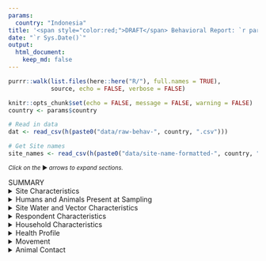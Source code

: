 ```yaml
---
params:
  country: "Indonesia"
title: '<span style="color:red;">DRAFT</span> Behavioral Report: `r params$country`'
date: "`r Sys.Date()`"
output:
  html_document:
    keep_md: false
---
```

```r
purrr::walk(list.files(here::here("R/"), full.names = TRUE),
            source, echo = FALSE, verbose = FALSE)

knitr::opts_chunk$set(echo = FALSE, message = FALSE, warning = FALSE)
country <- params$country

# Read in data
dat <- read_csv(h(paste0("data/raw-behav-", country, ".csv"))) 

# Get Site names
site_names <- read_csv(h(paste0("data/site-name-formatted-", country, ".csv")))
```

<small>_Click on the_ ▶ _︎arrows to expand sections._</small>

SUMMARY
<details>
<summary>Site Characteristics</summary>
```r
# Seasons
season_sites <- get_sum_table(dat, 
                              pretty_names = site_names, 
                              group_var = "season", 
                              factor_levels = c("Dry",
                                                "Wet"),
                              factor_lab = c("dry",
                                             "wet"),
                              table_lab="Sampling Season")


# human_density_impact
sites_human_density_impact <- get_sum_table(dat, 
                                            pretty_names = site_names, 
                                            group_var = "human_density_impact", 
                                            factor_levels = c("urban",
                                                              "peri-urban",
                                                              "rural",       
                                                              "low disturbance"), 
                                            table_lab="Human Density at Sampling Sites")


# disease_transmission_interfaces
sites_disease_transmission_interfaces <- get_sum_table(dat, 
                                                       pretty_names = site_names, 
                                                       group_var = "disease_transmission_interfaces", 
                                                       factor_levels = c("animal production",
                                                                         "crop production", 
                                                                         "dwellings and temporary settlements",
                                                                         "extractive industry",
                                                                         "market and value chain", 
                                                                         "natural areas", 
                                                                         "wildlife restaurant", 
                                                                         "human hospital",
                                                                         "zoos and sanctuaries",
                                                                         "outbreak investigation"), 
                                                       table_lab="Disease Transmission Interface at Sampling Sites",
                                                       asterisk = TRUE)


# veterinarian_care
sites_veterinarian_care <- get_sum_table(dat, 
                                         pretty_names = site_names, 
                                         group_var = "veterinarian_care", 
                                         factor_levels = c("yes",
                                                           "no",
                                                           "N/A"), 
                                         table_lab="Veterinarian Care at Sampling Sites")


# sampling_area_size
sites_sampling_area_size <- get_sum_table(dat, 
                                          pretty_names = site_names, 
                                          group_var = "sampling_area_size", 
                                          factor_levels = c("small <650 square meters",
                                                            "medium 650-3500 square meters",
                                                            "large 3500-7000 square meters",       
                                                            "extra large >7000 square meters",
                                                            "N/A"),
                                          table_lab="Size of Sampling Sites")

# Together
out <- bind_rows(season_sites, sites_human_density_impact, sites_disease_transmission_interfaces, sites_veterinarian_care, sites_sampling_area_size)

format_sum_table(out, footer = TRUE) 

```
</details>

<details>
<summary>Humans and Animals Present at Sampling</summary>
```r

# humans_present
humans_present_sites <- get_sum_table(dat, 
                                      pretty_names = site_names, 
                                      group_var = "humans_present", 
                                      factor_levels = c("none present",
                                                        "1-10",
                                                        "11-100",       
                                                        "101-1000",        
                                                        ">1000"), 
                                      table_lab="Humans Present at Sampling Sites")


# rodents_present
rodents_present_sites <- get_sum_table(dat, 
                                       pretty_names = site_names, 
                                       group_var = "rodents_present", 
                                       factor_levels = c("none present",
                                                         "1-10",
                                                         "11-100",       
                                                         "101-1000",        
                                                         ">1000"), 
                                       table_lab="Rodents Present at Sampling Sites")

# bats_present
bats_present_sites <- get_sum_table(dat, 
                                    pretty_names = site_names, 
                                    group_var = "bats_present", 
                                    factor_levels = c("none present",
                                                      "1-10",
                                                      "11-100",       
                                                      "101-1000",        
                                                      ">1000"), 
                                    table_lab="Bats Present at Sampling Sites")

# nhp_present
nhp_present_sites <- get_sum_table(dat, 
                                   pretty_names = site_names, 
                                   group_var = "nhp_present", 
                                   factor_levels = c("none present",
                                                     "1-10",
                                                     "11-100",       
                                                     "101-1000",        
                                                     ">1000"), 
                                   table_lab="Primates Present at Sampling Sites")

# birds_present
birds_present_sites <- get_sum_table(dat, 
                                     pretty_names = site_names, 
                                     group_var = "birds_present", 
                                     factor_levels = c("none present",
                                                       "1-10",
                                                       "11-100",       
                                                       "101-1000",        
                                                       ">1000"), 
                                     table_lab="Birds Present at Sampling Sites")

# carnivores_present
carnivores_present_sites <- get_sum_table(dat, 
                                          pretty_names = site_names, 
                                          group_var = "carnivores_present", 
                                          factor_levels = c("none present",
                                                            "1-10",
                                                            "11-100",       
                                                            "101-1000",        
                                                            ">1000"), 
                                          table_lab="Carnivores Present at Sampling Sites")

# ungulates_present
ungulates_present_sites <- get_sum_table(dat, 
                                         pretty_names = site_names, 
                                         group_var = "ungulates_present", 
                                         factor_levels = c("none present",
                                                           "1-10",
                                                           "11-100",       
                                                           "101-1000",        
                                                           ">1000"), 
                                         table_lab="Ungulates Present at Sampling Sites")

# pangolins_present
pangolins_present_sites <- get_sum_table(dat, 
                                         pretty_names = site_names, 
                                         group_var = "pangolins_present", 
                                         factor_levels = c("none present",
                                                           "1-10",
                                                           "11-100",       
                                                           "101-1000",        
                                                           ">1000"), 
                                         table_lab="Pangolins Present at Sampling Sites")


# poultry_present
poultry_present_sites <- get_sum_table(dat, 
                                       pretty_names = site_names, 
                                       group_var = "poultry_present", 
                                       factor_levels = c("none present",
                                                         "1-10",
                                                         "11-100",       
                                                         "101-1000",        
                                                         ">1000"), 
                                       table_lab="Poultry Present at Sampling Sites")


# goats_present
goats_present_sites <- get_sum_table(dat, 
                                     pretty_names = site_names, 
                                     group_var = "goats_present", 
                                     factor_levels = c("none present",
                                                       "1-10",
                                                       "11-100",       
                                                       "101-1000",        
                                                       ">1000"), 
                                     table_lab="Goats Present at Sampling Sites")

# camels_present
camels_present_sites <- get_sum_table(dat, 
                                      pretty_names = site_names, 
                                      group_var = "camels_present", 
                                      factor_levels = c("none present",
                                                        "1-10",
                                                        "11-100",       
                                                        "101-1000",        
                                                        ">1000"), 
                                      table_lab="Camels Present at Sampling Sites")


# swine_present
swine_present_sites <- get_sum_table(dat, 
                                     pretty_names = site_names, 
                                     group_var = "swine_present", 
                                     factor_levels = c("none present",
                                                       "1-10",
                                                       "11-100",       
                                                       "101-1000",        
                                                       ">1000"), 
                                     table_lab="Swine Present at Sampling Sites")


# cattle_present
cattle_present_sites <- get_sum_table(dat, 
                                      pretty_names = site_names, 
                                      group_var = "cattle_present", 
                                      factor_levels = c("none present",
                                                        "1-10",
                                                        "11-100",       
                                                        "101-1000",        
                                                        ">1000"), 
                                      table_lab="Cattle Present at Sampling Sites")


# dogs_present
dogs_present_sites <- get_sum_table(dat, 
                                    pretty_names = site_names, 
                                    group_var = "dogs_present", 
                                    factor_levels = c("none present",
                                                      "1-10",
                                                      "11-100",       
                                                      "101-1000",        
                                                      ">1000"), 
                                    table_lab="Dogs Present at Sampling Sites")


# cats_present
cats_present_sites <- get_sum_table(dat, 
                                    pretty_names = site_names, 
                                    group_var = "cats_present", 
                                    factor_levels = c("none present",
                                                      "1-10",
                                                      "11-100",       
                                                      "101-1000",        
                                                      ">1000"), 
                                    table_lab="Cats Present at Sampling Sites")


# Together
out <- bind_rows(humans_present_sites, rodents_present_sites, bats_present_sites,nhp_present_sites, birds_present_sites, carnivores_present_sites, ungulates_present_sites, pangolins_present_sites, poultry_present_sites, goats_present_sites, camels_present_sites, swine_present_sites, cattle_present_sites, dogs_present_sites, cats_present_sites)

format_sum_table(out, footer = FALSE) 

```
</details>

<details>
<summary>Site Water and Vector Characteristics</summary>
```r

# drinking_water_shared
sites_drinking_water_shared <- get_sum_table(dat, 
                                             pretty_names = site_names, 
                                             group_var = "drinking_water_shared", 
                                             factor_levels = c("yes",
                                                               "no",
                                                               "unknown"), 
                                             table_lab="Drinking Water Shared Between Animals and Humans at Sampling Sites")


# bathing_water_shared
sites_bathing_water_shared <- get_sum_table(dat, 
                                            pretty_names = site_names, 
                                            group_var = "bathing_water_shared", 
                                            factor_levels = c("yes",
                                                              "no",
                                                              "unknown"), 
                                            table_lab="Bathing Water Shared Between Animals and Humans at Sampling Sites")

# toilets_available
sites_toilets_available <- get_sum_table(dat, 
                                         pretty_names = site_names, 
                                         group_var = "toilets_available", 
                                         factor_levels = c("well maintained",
                                                           "not maintained",
                                                           "used",
                                                           "not used",
                                                           "none observed"), 
                                         table_lab="Toilets Available at Sampling Sites",
                                         asterisk = TRUE)

# drinking_water_source
sites_drinking_water_source <- get_sum_table(dat, 
                                             pretty_names = site_names, 
                                             group_var = "drinking_water_source_site", 
                                             factor_levels = c("fully unprotected: pond, uncovered well",
                                                               "rainwater harvesting, water trucking",
                                                               "fully protected: water network with taps, covered well",
                                                               "none observed"), 
                                             table_lab="Drinking Water Source at Sampling Sites",
                                             asterisk = TRUE)

#average_trip_to_water
sites_average_trip_to_water <- get_sum_table(dat, 
                                             pretty_names = site_names, 
                                             group_var = "average_trip_to_water", 
                                             factor_levels = c("<5 minutes walking",
                                                               "5-30 minutes walking",
                                                               ">30 minutes walking",
                                                               "N/A"),
                                             table_lab="Average Trip to Water Sampling Sites")


# insect_vectors
sites_insect_vectors <- get_sum_table(dat, 
                                      pretty_names = site_names, 
                                      group_var = "insect_vectors", 
                                      factor_levels = c("mosquito",
                                                        "sand",
                                                        "tsetse",       
                                                        "tick",        
                                                        "other",
                                                        "none observed"), 
                                      factor_lab = c("mosquito",
                                                     "sand fly",
                                                     "tsetse fly",
                                                     "tick",
                                                     "other",
                                                     "none observed"),
                                      table_lab="Insect Vectors at Sampling Sites",
                                      asterisk = TRUE)

# vector_control_measures
sites_vector_control <- get_sum_table(dat, 
                                      pretty_names = site_names, 
                                      group_var = "vector_control_measures", 
                                      factor_levels = c("yes",
                                                        "no"), 
                                      table_lab="Vector Control Measures Observed at Sampling Sites")


# community_engagement
community_engagement_sites <- get_sum_table(dat, 
                                            pretty_names = site_names, 
                                            group_var = "community_engagement", 
                                            factor_levels = c("yes",
                                                              "no",
                                                              "N/A"),
                                            factor_lab = c("yes",
                                                           "no",
                                                           "unknown"),
                                            table_lab="Community Engagement at Sampling Sites")


# Together
out <- bind_rows(sites_drinking_water_shared, sites_bathing_water_shared, sites_toilets_available, sites_drinking_water_source, sites_average_trip_to_water, sites_insect_vectors, sites_vector_control, community_engagement_sites)

format_sum_table(out, footer = TRUE) 

```
</details>

<details>
<summary>Respondent Characteristics</summary>
```r
# Gender
gender_table <- get_sum_table(dat, 
                              pretty_names = site_names, 
                              group_var = "gender", 
                              factor_levels = c("male", 
                                                "female", 
                                                "other"), 
                              table_lab = "Gender")

# Education
edu_table_participant <- get_sum_table(dat, 
                                       pretty_names = site_names, 
                                       group_var = "highest_education", 
                                       factor_levels = c("none", 
                                                         "primary school",
                                                         "secondary school",
                                                         "college/university/professional",
                                                         "missing"), 
                                       table_lab="Education (highest level completed)\nRespondent")

edu_table_mother <- get_sum_table(dat, 
                                  pretty_names = site_names, 
                                  group_var = "highest_education_mother", 
                                  factor_levels = c("none", 
                                                    "primary school", 
                                                    "secondary school", 
                                                    "college/university/professional", 
                                                    "missing"), 
                                  table_lab="Education (highest level completed)\nMother")

edu_table <- bind_rows(edu_table_participant, edu_table_mother)

# Time at location
time_table <- get_sum_table(dat, 
                            pretty_names = site_names, 
                            group_var = "length_lived", 
                            factor_levels = c("<1 month", 
                                              "1 month - 1 year", 
                                              ">1 - 5 years", 
                                              ">5 - 10 years", 
                                              ">10 years"), 
                            table_lab="Length of Time Living at Location")

# Job
job_table <- get_sum_table(dat, 
                           pretty_names = site_names, 
                           group_var = "job_position", 
                           factor_levels = c("manager/owner/foreman", 
                                             "worker", 
                                             "live and work at home independently", 
                                             "professional", 
                                             "other", 
                                             "missing"), 
                           table_lab="Job Posiition")

# Livelihood
liv_table_all <- get_sum_table(dat, 
                               pretty_names = site_names, 
                               group_var = "livelihoods",
                               factor_levels = c("crop production", 
                                                 "wild/exotic animal trade/market business", 
                                                 "rancher/farmer animal production business", 
                                                 "meat processing, slaughterhouse, abattoir",
                                                 "hunter/trapper/fisher", 
                                                 "migrant laborer", 
                                                 "nurse, doctor, traditional healer, community health worker", 
                                                 "construction", 
                                                 "extraction of minerals, gas, oil, timber",
                                                 "forager/gatherer/non-timber forest product collector",
                                                 "grocery (vegetables)", "wildlife restaurant business" ,
                                                 "zoo/sanctuary animal health care", 
                                                 "other",
                                                 "missing"),
                               table_lab="Livelihood Activities (past year)\nAll",
                               asterisk = TRUE)


liv_table_pri <- get_sum_table(dat, 
                               pretty_names = site_names, 
                               group_var = "primary_livelihood",
                               factor_levels = c("crop production", 
                                                 "wild/exotic animal trade/market business", 
                                                 "rancher/farmer animal production business", 
                                                 "meat processing, slaughterhouse, abattoir",
                                                 "hunter/trapper/fisher", 
                                                 "migrant laborer", 
                                                 "nurse, doctor, traditional healer, community health worker", 
                                                 "construction", 
                                                 "extraction of minerals, gas, oil, timber",
                                                 "forager/gatherer/non-timber forest product collector",
                                                 "grocery (vegetables)", "wildlife restaurant business" ,
                                                 "zoo/sanctuary animal health care", 
                                                 "other",
                                                 "missing"),
                               table_lab="Livelihood Activities (past year)\nPrimary")

liv_table <- bind_rows(liv_table_all, liv_table_pri)

# Age (run separate because calculating %tiles)
age_total <- dat %>%
  mutate(age = as.numeric(age)) %>%
  summarise(Mean = mean(age), 
            Minimum = min(age), 
            `First Quartile` = quantile(age, 0.25), 
            Median = median(age), 
            `Third Quartile` = quantile(age, 0.75), 
            Maximum = max(age)) %>%
  gather() %>%
  mutate(Aggregate = round(value, 0)) %>%
  select(-value)

age_table <- dat %>%
  mutate(age = as.numeric(age)) %>%
  group_by(concurrent_sampling_site) %>%
  summarise(Mean = mean(age),
            Minimum = min(age),
            `First Quartile` = quantile(age, 0.25),
            Median = median(age),
            `Third Quartile` = quantile(age, 0.75),
            Maximum = max(age)) %>%
  t() %>%
  as.data.frame() %>%
  header_true() %>%
  as_tibble() %>%
  mutate_if(is.factor, function(x) round(as.numeric(as.character(x)), 0)) %>%
  left_join(age_total, by = c("rowname"="key")) %>%
  mutate_if(is.numeric, as.character) %>%
  rename_at(site_names$old, function(x) site_names$new[site_names$old == x]) %>%
  rename(` ` = rowname) %>%
  select(` `, site_names$new)

age_table_h <- age_table[1,] %>%
  mutate_all(function(x)"") %>%
  mutate(` ` = "Age")
age_table <- bind_rows(age_table_h, age_table)

# Together
out <- bind_rows(gender_table, age_table, edu_table, time_table, job_table, liv_table)

format_sum_table(out, footer = TRUE) 
```
</details>

<details>
<summary>Household Characteristics</summary>
```r
# Dwelling type
dwell_table <- get_sum_table(dat, 
                             pretty_names = site_names, 
                             group_var = "dwelling_permanent_structure",
                             factor_levels = c("yes", 
                                               "no"), 
                             factor_lab  = c("permanent structure", 
                                             "temporary settlement"),  
                             table_lab="Dwelling Type")

# Water source
water_table <- get_sum_table(dat, 
                             pretty_names = site_names, 
                             group_var = "drinking_water_source",
                             factor_levels = c("piped in water/water taps", 
                                               "covered well", 
                                               "uncovered well/pond/river", 
                                               "water truck/rainwater harvest", 
                                               "other", 
                                               "missing"),  
                             table_lab="Source(s) of Water", asterisk = TRUE)

# Water treated
treat_table <- get_sum_table(dat, 
                             pretty_names = site_names, 
                             group_var = "water_treated", 
                             factor_levels = c("yes", 
                                               "no", 
                                               "missing"),  
                             table_lab="Is Water Treated")

# Water treatment method
treat_method_table <-  get_sum_table(dat,
                                     pretty_names = site_names, 
                                     group_var = "water_treatment",
                                     factor_levels = c("boil", 
                                                       "filter",
                                                       "add chlorine or bleach", 
                                                       "solar disinfection", 
                                                       "other",
                                                       "N/A"),  
                                     table_lab="How is Water Treated",
                                     asterisk = TRUE)

# Drinking water used by animals
water_shared_table <- get_sum_table(dat,
                                    pretty_names = site_names,
                                    group_var = "water_used_by_animals",
                                    factor_levels = c("yes",
                                                      "no",
                                                      "missing"),
                                    table_lab = "Drinking Water Source Used by Animals")

# Human waste
waste_table <-  get_sum_table(dat, 
                              pretty_names = site_names, 
                              group_var = "dedicated_location_for_waste",
                              factor_levels = c("yes", 
                                                "no", 
                                                "missing"),  
                              table_lab="Dedicated Location for Human Waste in Dwelling")

# Food
food_table <-  get_sum_table(dat, 
                             pretty_names = site_names, 
                             group_var = "food_storage_containers",
                             factor_levels = c("yes, with covers", 
                                               "yes, without covers", 
                                               "no", 
                                               "missing"),  
                             table_lab="Containers for Food Storage in Household",
                             asterisk = TRUE)

# Occupants
occ_total <- dat %>%
  summarize(`Number of Children in Household (average)` = mean(children_in_dwelling, na.rm = TRUE),
            `Number of Males in Household (average)` = mean(males_in_dwelling, na.rm = TRUE),
            `Number of People Living in Dwelling (average)` = mean(people_in_dwelling, na.rm = TRUE),
            `Number of Rooms in Dwelling (average)` = mean(rooms_in_dwelling, na.rm = TRUE),
            `Crowding Index (people per room)` = mean(crowding_index, na.rm = TRUE)) %>%
  gather() %>%
  mutate(Aggregate = round(value, 1)) %>%
  select(-value)

occ_table <- dat %>%
  group_by(concurrent_sampling_site) %>%
  summarize(`Number of People Living in Dwelling (average)` = mean(people_in_dwelling, na.rm = TRUE),
            `Number of Rooms in Dwelling (average)` = mean(rooms_in_dwelling, na.rm = TRUE),
            `Crowding Index (people per room)` = mean(crowding_index, na.rm = TRUE),
            `Number of Children in Household (average)` = mean(children_in_dwelling, na.rm = TRUE),
            `Number of Males in Household (average)` = mean(males_in_dwelling, na.rm = TRUE)) %>%
  t() %>%
  as.data.frame() %>%
  header_true() %>%
  as_tibble() %>%
  mutate_if(is.factor, function(x)round(as.numeric(as.character(x)), 1)) %>%
  left_join(occ_total, by = c("rowname"="key")) %>%
  mutate_if(is.numeric, as.character) %>%
  rename_at(site_names$old, function(x) site_names$new[site_names$old == x]) %>%
  rename(` ` = rowname) %>%
  select(` `, site_names$new)

occ_table_h <- occ_table[1,] %>%
  mutate_all(function(x)"") %>%
  mutate(` ` = "Household Occupants")
occ_table <- bind_rows(occ_table_h, occ_table)

# Together 
out <- bind_rows(occ_table, dwell_table, water_table, treat_table, treat_method_table, waste_table, water_shared_table, food_table)
format_sum_table(out, footer = TRUE) 
```
</details>

<details>
<summary>Health Profile</summary>
```r
m_treat_table <- get_sum_table(dat, 
                               pretty_names = site_names, 
                               group_var = "treatment", 
                               factor_levels = c("clinic/health center",
                                                 "hospital", 
                                                 "mobile clinic", 
                                                 "community health worker",
                                                 "traditional healer",
                                                 "dispensary or pharmacy"),  
                               table_lab="Location of Treatment for Medical Problems",
                               asterisk = TRUE)

m_treat_table_2 <- get_sum_table(dat, 
                                 pretty_names = site_names, 
                                 group_var = "treatment_specific", 
                                 factor_levels = c("clinic, hospital, or community health worker only", 
                                                   "traditional healer only", 
                                                   "dispensary or pharmacy only",
                                                   "multiple sources"),
                                 table_lab="Specific Location of Treatment for Medical Problems")

#had_symptoms_in_year
symp_year_table <- get_sum_table(dat, 
                                 pretty_names = site_names, 
                                 group_var = "had_symptoms_in_last_year",
                                 factor_levels = c("yes",
                                                   "no",
                                                   "missing"),
                                 table_lab = "Had Unusual Illness, Symptoms (past year)")

symp_year_table2 <- get_sum_table(dat, 
                                  pretty_names = site_names, 
                                  group_var = "symptoms_in_last_year",
                                  factor_levels = c("fever with headache and severe fatigue or weakness (encephalitis)",
                                                    "fever with cough and shortness of breath or difficulty breathing (SARI)",
                                                    "fever with muscle aches, cough, or sore throat (ILI)",
                                                    "fever with bleeding or bruising not related to injury (hemorrhagic fever)",
                                                    "fever with diarrhea or vomiting",
                                                    "fever with rash",
                                                    "persistent rash or sores on skin",
                                                    "other",
                                                    "N/A",
                                                    "missing"),
                                  table_lab = "Specific Symptoms",
                                  asterisk = TRUE)

cause_table <- get_sum_table(dat,
                             pretty_names = site_names, 
                             group_var = "sickness_cause", 
                             factor_levels = c("contact with sick people",
                                               "contact with wild animals",
                                               "contact with other animals",
                                               "contact with a corpse/dead body",
                                               "bad food or water",
                                               "bad spirits/witchcraft",
                                               "wound or injury",
                                               "I don't know",
                                               "other",
                                               "N/A"),
                             table_lab = "Perception of Cause of Sickness", 
                             asterisk = TRUE)

sym_other_table <- get_sum_table(dat, 
                                 pretty_names = site_names, 
                                 group_var = "had_symptoms_in_last_year_other_people", 
                                 factor_levels = c("yes", 
                                                   "no",
                                                   "missing"),
                                 table_lab = "Other(s) in Household had Symptoms (past year)", 
                                 asterisk = FALSE)

sym_other_table2 <- get_sum_table(dat,
                                  pretty_names = site_names,
                                  group_var = "symptoms_in_last_year_other_people",
                                  factor_levels  = c("fever with headache and severe fatigue or weakness (encephalitis)",
                                                     "fever with cough and shortness of breath or difficulty breathing (SARI)",
                                                     "fever with muscle aches, cough, or sore throat (ILI)",
                                                     "fever with bleeding or bruising not related to injury (hemorrhagic fever)",
                                                     "fever with diarrhea or vomiting",
                                                     "fever with rash",
                                                     "persistent rash or sores on skin",
                                                     "other",
                                                     "N/A",
                                                     "missing"),
                                  table_lab = "Other Person(s) Specific Symptoms", 
                                  asterisk = TRUE)

died_table <- get_sum_table(dat, 
                            pretty_names = site_names, 
                            group_var = "illness_death",
                            factor_levels = c("yes",
                                              "no", 
                                              "N/A",
                                              "missing"), 
                            table_lab = "Other Person(s) Died from Illness")

# Together 
out <- bind_rows(m_treat_table, m_treat_table_2, symp_year_table, symp_year_table2, cause_table, sym_other_table, sym_other_table2, died_table)

format_sum_table(out, footer = TRUE) 
```
</details>

<details>
<summary>Movement</summary>
```r
movement_table <- get_sum_table(dat, 
                                pretty_names = site_names, 
                                group_var = "travelled", 
                                factor_levels = c("yes",
                                                  "no", 
                                                  "MISSING"),  
                                table_lab="Travelled (past year)")

movement_table_2 <- get_sum_table(dat,
                                  pretty_names = site_names,
                                  group_var = "travel_reason",
                                  factor_levels = c("work",
                                                    "visit family",
                                                    "moved",
                                                    "religious reasons",
                                                    "holiday/vacation",
                                                    "go to hospital/seek medical care",
                                                    "go to market",
                                                    "other",
                                                    "N/A"),
                                  table_lab = "Reasons for Travel",
                                  asterisk = TRUE)


# Together 
out <- bind_rows(movement_table, movement_table_2)

format_sum_table(out, footer = TRUE) 
```
</details>

<details>
<summary>Animal Contact</summary>
```r
# Scratched/bitten action
act_table <- get_sum_table(dat,
                           pretty_names = site_names, 
                           group_var = "scratched_bitten_action",
                           factor_levels = c("treated",
                                             "untreated",
                                             "N/A"),
                           table_lab = "Action Taken Last Time Scratched, Bitten or Cut While Butchering or Slaughtering")

act_table2 <- get_sum_table(dat,
                            pretty_names = site_names, 
                            group_var = "scratched_bitten_action_specific",
                            factor_levels = c("let someone else take over", 
                                              "wash wound with soap and water", 
                                              "rinse wound with water", 
                                              "bandage wound", 
                                              "visit doctor",  
                                              "nothing - kept working", 
                                              "never butcher or slaughter", 
                                              "n/a"),
                            factor_lab = c("let someone else take over", 
                                           "wash wound with soap and water", 
                                           "rinse wound with water", 
                                           "bandage wound", 
                                           "visit doctor",  
                                           "nothing - kept working", 
                                           "never butcher or slaughter", 
                                           "N/A"),
                            table_lab = "Specific Actions Taken Last Time Scratched, Bitten or Cut While Butchering or Slaughtering",
                            asterisk = TRUE)

# isk_open_wound
risk_table <- get_sum_table(dat, 
                            pretty_names = site_names, 
                            group_var = "risk_open_wound",
                            factor_levels = c("yes", 
                                              "no",
                                              "don't  know",
                                              "other"),  
                            table_lab = "Risks Associated when Slaughtering or Butchering with Open Wound")

# Risk_open_wound2
risk_table2 <- get_sum_table(dat, 
                             pretty_names = site_names, 
                             group_var = "risk_open_wound_specific",
                             factor_levels = c("there are risks, but I don't know what they are", 
                                               "it can make you sick", 
                                               "it can poison you", 
                                               "it can infect you with a disease", 
                                               "N/A"),
                             table_lab = "Specific Risks Associated when Slaughtering or Butchering with Open Wound",
                             asterisk = TRUE)

worried_table <- get_sum_table(dat, pretty_names = site_names, group_var = "worried_about_disease",
                               factor_levels = c("yes",
                                                 "no",
                                                 "missing"),
                               table_lab="Worried about Diseases in Live Animals in Market",
                               asterisk = FALSE)

# Together 
out <- bind_rows(act_table, act_table2, risk_table, risk_table2, worried_table)

format_sum_table(out, footer = TRUE) 

```
</details>
